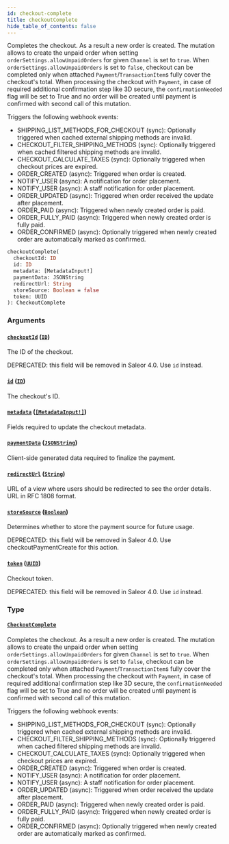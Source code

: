 ```yaml
---
id: checkout-complete
title: checkoutComplete
hide_table_of_contents: false
---
```


Completes the checkout. As a result a new order is created. The mutation allows to create the unpaid order when setting `orderSettings.allowUnpaidOrders` for given `Channel` is set to `true`. When `orderSettings.allowUnpaidOrders` is set to `false`, checkout can be completed only when attached `Payment`/`TransactionItem`s fully cover the checkout's total. When processing the checkout with `Payment`, in case of required additional confirmation step like 3D secure, the `confirmationNeeded` flag will be set to True and no order will be created until payment is confirmed with second call of this mutation.

Triggers the following webhook events:

- SHIPPING_LIST_METHODS_FOR_CHECKOUT (sync): Optionally triggered when cached external shipping methods are invalid.
- CHECKOUT_FILTER_SHIPPING_METHODS (sync): Optionally triggered when cached filtered shipping methods are invalid.
- CHECKOUT_CALCULATE_TAXES (sync): Optionally triggered when checkout prices are expired.
- ORDER_CREATED (async): Triggered when order is created.
- NOTIFY_USER (async): A notification for order placement.
- NOTIFY_USER (async): A staff notification for order placement.
- ORDER_UPDATED (async): Triggered when order received the update after placement.
- ORDER_PAID (async): Triggered when newly created order is paid.
- ORDER_FULLY_PAID (async): Triggered when newly created order is fully paid.
- ORDER_CONFIRMED (async): Optionally triggered when newly created order are automatically marked as confirmed.

```graphql
checkoutComplete(
  checkoutId: ID
  id: ID
  metadata: [MetadataInput!]
  paymentData: JSONString
  redirectUrl: String
  storeSource: Boolean = false
  token: UUID
): CheckoutComplete
```

### Arguments

#### [`checkoutId`](#) ([`ID`](../../../developer/api-reference/scalars/id))

The ID of the checkout.

DEPRECATED: this field will be removed in Saleor 4.0. Use `id` instead.

#### [`id`](#) ([`ID`](../../../developer/api-reference/scalars/id))

The checkout's ID.

#### [`metadata`](#) ([`[MetadataInput!]`](../../../developer/api-reference/inputs/metadata-input))

Fields required to update the checkout metadata.

#### [`paymentData`](#) ([`JSONString`](../../../developer/api-reference/scalars/jsonstring))

Client-side generated data required to finalize the payment.

#### [`redirectUrl`](#) ([`String`](../../../developer/api-reference/scalars/string))

URL of a view where users should be redirected to see the order details. URL in RFC 1808 format.

#### [`storeSource`](#) ([`Boolean`](../../../developer/api-reference/scalars/boolean))

Determines whether to store the payment source for future usage.

DEPRECATED: this field will be removed in Saleor 4.0. Use checkoutPaymentCreate for this action.

#### [`token`](#) ([`UUID`](../../../developer/api-reference/scalars/uuid))

Checkout token.

DEPRECATED: this field will be removed in Saleor 4.0. Use `id` instead.

### Type

#### [`CheckoutComplete`](../../../developer/api-reference/objects/checkout-complete)

Completes the checkout. As a result a new order is created. The mutation allows to create the unpaid order when setting `orderSettings.allowUnpaidOrders` for given `Channel` is set to `true`. When `orderSettings.allowUnpaidOrders` is set to `false`, checkout can be completed only when attached `Payment`/`TransactionItem`s fully cover the checkout's total. When processing the checkout with `Payment`, in case of required additional confirmation step like 3D secure, the `confirmationNeeded` flag will be set to True and no order will be created until payment is confirmed with second call of this mutation.

Triggers the following webhook events:

- SHIPPING_LIST_METHODS_FOR_CHECKOUT (sync): Optionally triggered when cached external shipping methods are invalid.
- CHECKOUT_FILTER_SHIPPING_METHODS (sync): Optionally triggered when cached filtered shipping methods are invalid.
- CHECKOUT_CALCULATE_TAXES (sync): Optionally triggered when checkout prices are expired.
- ORDER_CREATED (async): Triggered when order is created.
- NOTIFY_USER (async): A notification for order placement.
- NOTIFY_USER (async): A staff notification for order placement.
- ORDER_UPDATED (async): Triggered when order received the update after placement.
- ORDER_PAID (async): Triggered when newly created order is paid.
- ORDER_FULLY_PAID (async): Triggered when newly created order is fully paid.
- ORDER_CONFIRMED (async): Optionally triggered when newly created order are automatically marked as confirmed.
